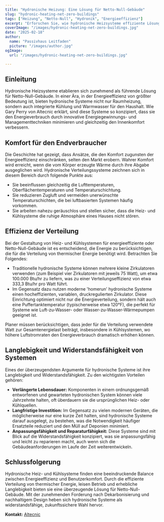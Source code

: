```yaml
---
title: "Hydronische Heizung: Eine Lösung für Netto-Null-Gebäude"
slug: "hydronic-heating-net-zero-buildings"
tags: ["Heizung", "Netto-Null", "Hydronik", "Energieeffizienz"]
excerpt: "Erforschen Sie, wie hydronische Heizsysteme effiziente Lösungen für Netto-Null-Gebäude bieten und dabei ein überlegenes Komfortniveau aufrechterhalten."
coverImage: "/images/hydronic-heating-net-zero-buildings.jpg"
date: "2025-02-18"
author:
  name: "Passivhaus Leitfaden"
  picture: "/images/author.jpg"
ogImage:
  url: "/images/hydronic-heating-net-zero-buildings.jpg"

---
```

## Einleitung

Hydronische Heizsysteme etablieren sich zunehmend als führende Lösung für Netto-Null-Gebäude. In einer Ära, in der Energieeffizienz von größter Bedeutung ist, bieten hydronische Systeme nicht nur Raumheizung, sondern auch integrierte Kühlung und Warmwasser für den Haushalt. Wie Gary Perry von Altecnic erklärt, sind diese Systeme so konzipiert, dass sie den Energieverbrauch durch innovative Energiegewinnungs- und Managementtechniken minimieren und gleichzeitig den Innenkomfort verbessern.

## Komfort für den Endverbraucher

Die Geschichte hat gezeigt, dass Ansätze, die den Komfort zugunsten der Energieeffizienz einschränken, selten den Markt erobern. Wahrer Komfort wird erreicht, wenn die vom Körper erzeugte Wärme durch ihre Abgabe ausgeglichen wird. Hydronische Verteilungssysteme zeichnen sich in diesem Bereich durch folgende Punkte aus:

- Sie beeinflussen gleichzeitig die Lufttemperaturen, Oberflächentemperaturen und Temperaturschichtung.
- Sie reduzieren Zugluft und vermeiden unerwünschte Temperaturschichten, die bei luftbasierten Systemen häufig vorkommen.
- Sie arbeiten nahezu geräuschlos und stellen sicher, dass die Heiz- und Kühlsysteme die ruhige Atmosphäre eines Hauses nicht stören.
## Effizienz der Verteilung

Bei der Gestaltung von Heiz- und Kühlsystemen für energieeffiziente oder Netto-Null-Gebäude ist es entscheidend, die Energie zu berücksichtigen, die für die Verteilung von thermischer Energie benötigt wird. Betrachten Sie Folgendes:

- Traditionelle hydronische Systeme können mehrere kleine Zirkulatoren verwenden (zum Beispiel vier Zirkulatoren mit jeweils 75 Watt), um etwa 100.000 Btu/hr zu liefern, was zu einer Verteilungseffizienz von etwa 333,3 Btu/hr pro Watt führt.
- Im Gegensatz dazu nutzen moderne 'homerun' hydronische Systeme einen hocheffizienten, variablen, druckregulierten Zirkulator. Diese Einrichtung optimiert nicht nur die Energieverteilung, sondern hält auch eine Puffertanktemperatur (typischerweise etwa 120°F), die perfekt für Systeme wie Luft-zu-Wasser- oder Wasser-zu-Wasser-Wärmepumpen geeignet ist.

Planer müssen berücksichtigen, dass jeder für die Verteilung verwendete Watt zur Gesamtenergielast beiträgt, insbesondere in Kühlsystemen, wo höhere Luftstromraten den Energieverbrauch dramatisch erhöhen können.
## Langlebigkeit und Widerstandsfähigkeit von Systemen

Eines der überzeugendsten Argumente für hydronische Systeme ist ihre Langlebigkeit und Widerstandsfähigkeit. Zu den wichtigsten Vorteilen gehören:

- **Verlängerte Lebensdauer:** Komponenten in einem ordnungsgemäß entworfenen und gewarteten hydronischen System können viele Jahrzehnte halten, oft überdauern sie die ursprünglichen Heiz- oder Kühlquellen.
- **Langfristige Investition:** Im Gegensatz zu vielen modernen Geräten, die möglicherweise nur eine kurze Zeit halten, sind hydronische Systeme darauf ausgelegt, zu bestehen, was die Notwendigkeit häufiger Ersatzteile reduziert und den Müll auf Deponien minimiert.
- **Anpassungsfähigkeit und Reparaturfähigkeit:** Diese Systeme sind mit Blick auf die Widerstandsfähigkeit konzipiert, was sie anpassungsfähig und leicht zu reparieren macht, auch wenn sich die Gebäudeanforderungen im Laufe der Zeit weiterentwickeln.

## Schlussfolgerung

Hydronische Heiz- und Kühlsysteme finden eine beeindruckende Balance zwischen Energieeffizienz und Benutzerkomfort. Durch die effiziente Verteilung von thermischer Energie, leisen Betrieb und erhebliche Langlebigkeit bieten sie eine überzeugende Lösung für Netto-Null-Gebäude. Mit der zunehmenden Forderung nach Dekarbonisierung und nachhaltigem Design heben sich hydronische Systeme als widerstandsfähige, zukunftssichere Wahl hervor.

**Kontakt:** [Altecnic](https://www.altecnic.co.uk)
